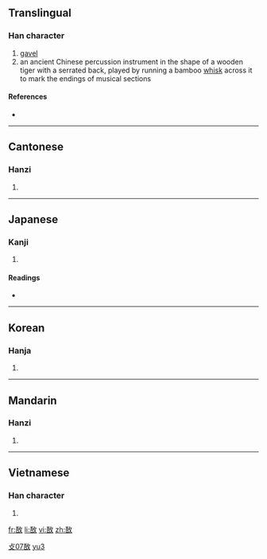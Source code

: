 ==Translingual==

===Han character===
{{Han char|rn=66|rad=攴|as=07|sn=11|four=1864<sub>0</sub>|canj=一口人大 (MROK)}}

# [[gavel]]
# an ancient Chinese percussion instrument in the shape of a wooden tiger with a serrated back, played by running a bamboo [[whisk]] across it to mark the endings of musical sections

====References====
* {{Han ref|kx=0471.120|dkj=13224|dj=0823.120|hdz=21461.010|uh=6554|ud=25940|bh=B1D6|bd=45526}}

----

==Cantonese==

===Hanzi===
{{yue-hanzi|jyut=|y=yu5}}

# {{defn|Cantonese|sort=攴07}}

----

==Japanese==

===Kanji===
{{ja-kanji|grade=|rs=攴07}}

# {{defn|Japanese}}

====Readings====
* {{ja-readings|on=[[ぎょ]] (gyo), [[ご]] (go)|kun=[[さしとめる]] (sashitomeru)}}

----

==Korean==

===Hanja===
{{ko-hanja|hangeul=어|eumhun=|rv=eo|mr=ŏ|y=e}}

# {{defn|Korean|sort=攴07}}

----

==Mandarin==

===Hanzi===
{{cmn-hanzi|pin=[[yǔ]] ([[yu3]])|wg=yü<sup>3</sup>}}

# {{defn|Mandarin|sort=攴07}}

[[Category:zh-tw:Musical instruments|攴07敔]]
[[Category:zh-cn:Musical instruments|yu3]]

----

==Vietnamese==

===Han character===
{{vi-hantu|[[ngữ]]|rs=攴07}}

# {{defn|Vietnamese|sort=攴07}}

[[fr:敔]]
[[li:敔]]
[[vi:敔]]
[[zh:敔]]
